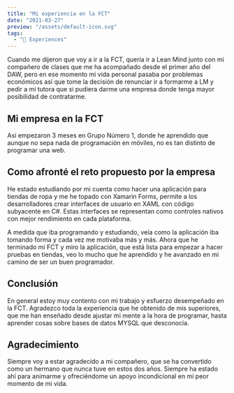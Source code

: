 ```yaml
---
title: "Mi experiencia en la FCT"
date: "2021-03-27"
preview: "/assets/default-icon.svg"
tags:
  - "📝 Experiences"
---
```


Cuando me dijeron que voy a ir a la FCT, quería ir a Lean Mind junto con mi compañero de clases que me ha acompañado desde el primer año del DAW, pero en ese momento mi vida personal pasaba por problemas económicos así que tome la decisión de renunciar ir a formarme a LM y pedir a mi tutora que si pudiera darme una empresa donde tenga mayor posibilidad de contratarme.

## Mi empresa en la FCT

Así empezaron 3 meses en Grupo Número 1, donde he aprendido que aunque no sepa nada de programación en móviles, no es tan distinto de programar una web.

## Como afronté el reto propuesto por la empresa

 He estado estudiando por mi cuenta como hacer una aplicación para tiendas de ropa y me he topado con Xamarin Forms, permite a los desarrolladores crear interfaces de usuario en XAML con código subyacente en C#. Estas interfaces se representan como controles nativos con mejor rendimiento en cada plataforma.

 
<MdxImage
  src="/assets/blog/fct-experience/xamarin.jpg"
  alt="Xamarin"
/>

 A medida que iba programando y estudiando, veía como la aplicación iba tomando forma y cada vez me motivaba más y más. Ahora que he terminado mi FCT y miro la aplicación, que está lista para empezar a hacer pruebas en tiendas, veo lo mucho que he aprendido y he avanzado en mi camino de ser un buen programador.

## Conclusión

 En general estoy muy contento con mi trabajo y esfuerzo desempeñado en la FCT. Agradezco toda la experiencia que he obtenido de mis superiores, que me han enseñado desde ajustar mi mente a la hora de programar, hasta aprender cosas sobre bases de datos MYSQL que desconocía.

## Agradecimiento

 Siempre voy a estar agradecido a mi compañero, que se ha convertido como un hermano que nunca tuve en estos dos años. Siempre ha estado ahí para animarme y ofreciéndome un apoyo incondicional en mi peor momento de mi vida.
